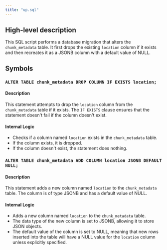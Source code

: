 ```yaml
---
title: "up.sql"
---
```


## High-level description
This SQL script performs a database migration that alters the `chunk_metadata` table. It first drops the existing `location` column if it exists and then recreates it as a JSONB column with a default value of NULL.

## Symbols
### `ALTER TABLE chunk_metadata DROP COLUMN IF EXISTS location;`
#### Description
This statement attempts to drop the `location` column from the `chunk_metadata` table if it exists. The `IF EXISTS` clause ensures that the statement doesn't fail if the column doesn't exist.

#### Internal Logic
- Checks if a column named `location` exists in the `chunk_metadata` table.
- If the column exists, it is dropped.
- If the column doesn't exist, the statement does nothing.

### `ALTER TABLE chunk_metadata ADD COLUMN location JSONB DEFAULT NULL;`
#### Description
This statement adds a new column named `location` to the `chunk_metadata` table. The column is of type JSONB and has a default value of NULL.

#### Internal Logic
- Adds a new column named `location` to the `chunk_metadata` table.
- The data type of the new column is set to JSONB, allowing it to store JSON objects.
- The default value of the column is set to NULL, meaning that new rows inserted into the table will have a NULL value for the `location` column unless explicitly specified.
